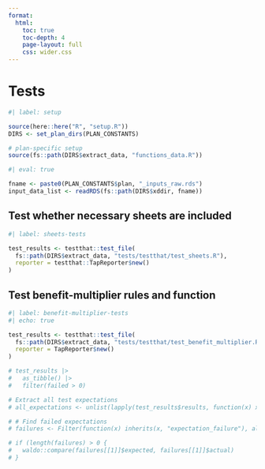 ```yaml
---
format:
  html:
    toc: true
    toc-depth: 4
    page-layout: full
    css: wider.css
---    
```


# Tests


```r
#| label: setup

source(here::here("R", "setup.R"))
DIRS <- set_plan_dirs(PLAN_CONSTANTS)

# plan-specific setup
source(fs::path(DIRS$extract_data, "functions_data.R"))

```


```r
#| eval: true

fname <- paste0(PLAN_CONSTANTS$plan, "_inputs_raw.rds")
input_data_list <- readRDS(fs::path(DIRS$xddir, fname))

```


## Test whether necessary sheets are included

```r
#| label: sheets-tests

test_results <- testthat::test_file(
  fs::path(DIRS$extract_data, "tests/testthat/test_sheets.R"),
  reporter = testthat::TapReporter$new()
)

```

## Test benefit-multiplier rules and function

```r
#| label: benefit-multiplier-tests
#| echo: true

test_results <- testthat::test_file(
  fs::path(DIRS$extract_data, "tests/testthat/test_benefit_multiplier.R"),
  reporter = TapReporter$new()
)

# test_results |>
#   as_tibble() |>
#   filter(failed > 0)

# Extract all test expectations
# all_expectations <- unlist(lapply(test_results$results, function(x) x))

# # Find failed expectations
# failures <- Filter(function(x) inherits(x, "expectation_failure"), all_expectations)

# if (length(failures) > 0 {
#   waldo::compare(failures[[1]]$expected, failures[[1]]$actual)
# }

```
